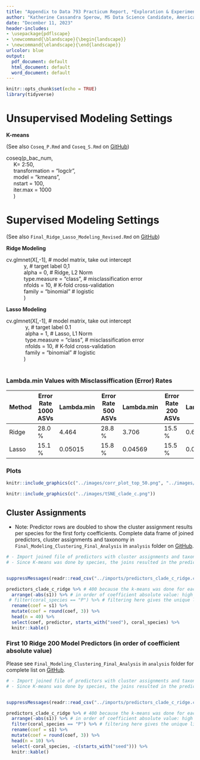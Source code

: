 ```yaml
---
title: "Appendix to Data 793 Practicum Report, *Exploration & Experimentation of Applying Machine Learning Methods to Coral Microbiome Data*"
author: "Katherine Cassandra Sperow, MS Data Science Candidate, American University"
date: "December 11, 2023"
header-includes:
- \usepackage{pdflscape}
- \newcommand{\blandscape}{\begin{landscape}}
- \newcommand{\elandscape}{\end{landscape}}
urlcolor: blue
output:
  pdf_document: default
  html_document: default
  word_document: default
---
```


```r
knitr::opts_chunk$set(echo = TRUE)
library(tidyverse)
```


# Unsupervised Modeling Settings

**K-means** 

(See also `Coseq_P.Rmd` and `Coseq_S.Rmd` on [GitHub](https://github.com/kaatori/ds_practicum_project/tree/main))

| coseq(p_bac_num,                    
|      K= 2:50, 
|      transformation = "logclr",
|      model = "kmeans",
|      nstart = 100, 
|      iter.max = 1000
|      )




# Supervised Modeling Settings 

(See also `Final_Ridge_Lasso_Modeling_Revised.Rmd` on [GitHub](https://github.com/kaatori/ds_practicum_project/tree/main))

**Ridge Modeling **

| cv.glmnet(X[,-1],                   # model matrix, take out intercept
|             y,                      # target label 0,1
|             alpha = 0,              # Ridge, L2 Norm
|             type.measure = "class", # misclassification error
|             nfolds = 10,            # K-fold cross-validation
|             family = "binomial"     # logistic
|             )

**Lasso Modeling **

| cv.glmnet(X[,-1],                    # model matrix, take out intercept
|              y,                      # target label 0.1
|              alpha = 1,              # Lasso, L1 Norm
|              type.measure = "class", # misclassification error
|              nfolds = 10,            # K-fold cross-validation
|              family = "binomial"     # logistic
|             )



| 
| 

### Lambda.min Values with Misclassiffication (Error) Rates

Method | Error Rate 1000 ASVs | Lambda.min  | Error Rate 500 ASVs | Lambda.min | Error Rate 200 ASVs | Lambda.min    |
------ | ---------|--------- | -------|------- | --------|------- | 
Ridge  |  28.0 %  | 4.464    | 28.8 % | 3.706  |  15.5 % | 0.6629  | 
Lasso  |  15.1 %  | 0.05015  | 15.8 % | 0.04569 |  15.5 % | 0.01186 | 


### Plots

```r
knitr::include_graphics(c("../images/corr_plot_top_50.png", "../images/clade_c_corr.png"))

```


```r
knitr::include_graphics(c("../images/tSNE_clade_c.png"))

```


## Cluster Assignments 
- Note: Predictor rows are doubled to show the cluster assignment results per species for the first forty coefficients. Complete data frame of joined predictors, cluster assignments and taxonomy in `Final_Modeling_Clustering_Final_Analysis` in `analysis` folder on [GitHub](https://github.com/kaatori/ds_practicum_project/tree/main). 

```r
# - Import joined file of predictors with cluster assignments and taxonomy from `Final_Modeling_Clustering_Final_Analysis.Rmd`
# - Since K-means was done by species, the joins resulted in the predictors having one row for each species. Filtering for one species gives the unique coefficients. 


suppressMessages(readr::read_csv("../imports/predictors_clade_c_ridge.csv")) -> predictors_clade_c_ridge

predictors_clade_c_ridge %>% # 400 because the k-means was done for each species 
  arrange(-abs(s1)) %>% # in order of coefficient absolute value: high to low
 # filter(coral_species == "P") %>% # filtering here gives the unique list
  rename(coef = s1) %>% 
  mutate(coef = round(coef, 3)) %>% 
  head(n = 40) %>% 
  select(coef, predictor, starts_with("seed"), coral_species) %>% 
  knitr::kable()
```


\newpage
\blandscape


### First 10 Ridge 200 Model Predictors (in order of coefficient absolute value)
Please see `Final_Modeling_Clustering_Final_Analysis` in `analysis` folder for complete list on [GitHub](https://github.com/kaatori/ds_practicum_project/tree/main). 

```r
# - Import joined file of predictors with cluster assignments and taxonomy from `Final_Modeling_Clustering_Final_Analysis.Rmd`
# - Since K-means was done by species, the joins resulted in the predictors having one row for each species. Filtering for one species gives the unique coefficients. 


suppressMessages(readr::read_csv("../imports/predictors_clade_c_ridge.csv")) -> predictors_clade_c_ridge

predictors_clade_c_ridge %>% # 400 because the k-means was done for each species 
  arrange(-abs(s1)) %>% # in order of coefficient absolute value: high to low
  filter(coral_species == "P") %>% # filtering here gives the unique list
  rename(coef = s1) %>% 
  mutate(coef = round(coef, 3)) %>% 
  head(n = 10) %>% 
  select(-coral_species, -c(starts_with("seed"))) %>% 
  knitr::kable()
```
\elandscape














